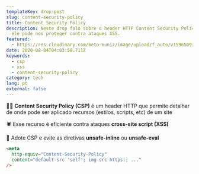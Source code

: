 ```yaml
---
templateKey: drop-post
slug: content-security-policy
title: Content Security Policy
description: Neste drop falo sobre o header HTTP Content Security Policy e como
  ele pode nos proteger contra ataques XSS.
featured:
  - https://res.cloudinary.com/beto-muniz/image/upload/f_auto/v1596509354/Social_nftbvw.png
date: 2020-08-04T04:03:58.711Z
keywords:
  - csp
  - xss
  - content-security-policy
category: tech
lang: pt
external: false
---
```


<Drop>

💂‍♀️ **Content Security Policy (CSP)** é um header HTTP que permite detalhar de onde pode ser aplicado recursos (estilos, scripts, etc) de um site

🕷 Esse recurso é eficiente contra ataques **cross-site script (XSS)**

👏 Adote CSP e evite as diretivas **unsafe-inline** ou **unsafe-eval**

```html
<meta
  http-equiv="Content-Security-Policy"
  content="default-src 'self'; img-src https:; ..."
/>
```

</Drop>